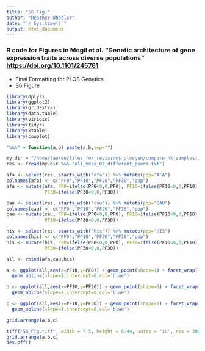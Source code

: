 ```yaml
---
title: "S6 Fig."
author: "Heather Wheeler"
date: "`r Sys.time()`"
output: html_document
---
```


### R code for Figures in Mogil et al. "Genetic architecture of gene expression traits across diverse populations" <https://doi.org/10.1101/245761>
- Final Formatting for PLOS Genetics
- S6 Figure

```r
library(dplyr)
library(ggplot2)
library(gridExtra)
library(data.table)
library(viridis)
library(tidyr)
library(xtable)
library(cowplot)

"%&%" = function(a,b) paste(a,b,sep="")
```

```r
my.dir = "/home/lauren/files_for_revisions_plosgen/compare_nk_samplesize/"
res <- fread(my.dir %&% "all_mesa_R2_different_peers.txt")

afa <- select(res, starts_with('afa')) %>% mutate(pop="AFA")
colnames(afa) <- c("PF0","PF10","PF20","PF30","pop") 
afa <- mutate(afa, PF0=ifelse(PF0<0,0,PF0), PF10=ifelse(PF10<0,0,PF10), PF20=ifelse(PF20<0,0,PF20),
              PF30=ifelse(PF30<0,0,PF30))

cau <- select(res, starts_with('cau')) %>% mutate(pop="CAU")
colnames(cau) <- c("PF0","PF10","PF20","PF30","pop") 
cau <- mutate(cau, PF0=ifelse(PF0<0,0,PF0), PF10=ifelse(PF10<0,0,PF10), PF20=ifelse(PF20<0,0,PF20),
              PF30=ifelse(PF30<0,0,PF30))

his <- select(res, starts_with('his')) %>% mutate(pop="HIS")
colnames(his) <- c("PF0","PF10","PF20","PF30","pop")
his <- mutate(his, PF0=ifelse(PF0<0,0,PF0), PF10=ifelse(PF10<0,0,PF10), PF20=ifelse(PF20<0,0,PF20),
              PF30=ifelse(PF30<0,0,PF30))

all <- rbind(afa,cau,his)

a <- ggplot(all,aes(x=PF10,y=PF0)) + geom_point(shape=1) + facet_wrap(~pop) + theme_bw(12) + labs(x=expression(paste(R^2,' with 10 PEER Factors')),y=expression(paste(R^2,' with 0 PEER Factors'))) +
  geom_abline(slope=1,intercept=0,col='blue')

b <- ggplot(all,aes(x=PF10,y=PF20)) + geom_point(shape=1) + facet_wrap(~pop) + theme_bw(12) +labs(x=expression(paste(R^2,' with 10 PEER Factors')),y=expression(paste(R^2,' with 20 PEER Factors'))) +
  geom_abline(slope=1,intercept=0,col='blue')

c <- ggplot(all,aes(x=PF10,y=PF30)) + geom_point(shape=1) + facet_wrap(~pop) + theme_bw(12) +labs(x=expression(paste(R^2,' with 10 PEER Factors')),y=expression(paste(R^2,' with 30 PEER Factors'))) +
  geom_abline(slope=1,intercept=0,col='blue')

grid.arrange(a,b,c)
```


```r
tiff("S6_Fig.tiff", width = 7.5, height = 8.44, units = 'in', res = 300, compression = 'lzw')
grid.arrange(a,b,c)
dev.off()
```

